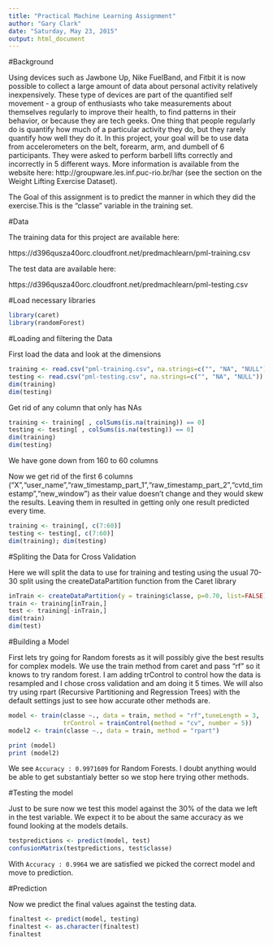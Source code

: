 ```yaml
---
title: "Practical Machine Learning Assignment"
author: "Gary Clark"
date: "Saturday, May 23, 2015"
output: html_document
---
```


#Background

Using devices such as Jawbone Up, Nike FuelBand, and Fitbit it is now possible to collect a large amount of data about personal activity relatively inexpensively. These type of devices are part of the quantified self movement - a group of enthusiasts who take measurements about themselves regularly to improve their health, to find patterns in their behavior, or because they are tech geeks. One thing that people regularly do is quantify how much of a particular activity they do, but they rarely quantify how well they do it. In this project, your goal will be to use data from accelerometers on the belt, forearm, arm, and dumbell of 6 participants. They were asked to perform barbell lifts correctly and incorrectly in 5 different ways. More information is available from the website here: http://groupware.les.inf.puc-rio.br/har (see the section on the Weight Lifting Exercise Dataset). 

The Goal of this assignment is to predict the manner in which they did the exercise.This is the "classe" variable in the training set.

#Data

The training data for this project are available here: 

https://d396qusza40orc.cloudfront.net/predmachlearn/pml-training.csv

The test data are available here: 

https://d396qusza40orc.cloudfront.net/predmachlearn/pml-testing.csv

#Load necessary libraries

```r
library(caret)
library(randomForest)
```

#Loading and filtering the Data

First load the data and look at the dimensions
```r
training <- read.csv("pml-training.csv", na.strings=c("", "NA", "NULL"))
testing <- read.csv("pml-testing.csv", na.strings=c("", "NA", "NULL"))
dim(training)
dim(testing)
```


Get rid of any column that only has NAs
```r
training <- training[ , colSums(is.na(training)) == 0]
testing <- testing[ , colSums(is.na(testing)) == 0]
dim(training)
dim(testing)
```

We have gone down from 160 to 60 columns

Now we get rid of the first 6 columns ("X","user_name","raw_timestamp_part_1","raw_timestamp_part_2","cvtd_timestamp","new_window") as their value doesn't change and they would skew the results. Leaving them in resulted in getting only one result predicted every time.

```r
training <- training[, c(7:60)]
testing <- testing[, c(7:60)]
dim(training); dim(testing)
````

#Spliting the Data for Cross Validation

Here we will split the data to use for training and testing using the usual 70-30 split using the createDataPartition function from the Caret library

```r
inTrain <- createDataPartition(y = training$classe, p=0.70, list=FALSE)
train <- training[inTrain,]
test <- training[-inTrain,]
dim(train) 
dim(test)
```

#Building a Model

First lets try going for Random forests as it will possibly give the best results for complex models. We use the train method from caret and pass "rf" so it knows to try random forest. I am adding trControl to control how the data is resampled and I chose cross validation and am doing it 5 times. We will also try using rpart (Recursive Partitioning and Regression Trees) with the default settings just to see how accurate other methods are.


```r
model <- train(classe ~., data = train, method = "rf",tuneLength = 3,
               trControl = trainControl(method = "cv", number = 5))
model2 <- train(classe ~., data = train, method = "rpart")
```

```r
print (model)
print (model2)
````

We see ```Accuracy : 0.9971609``` for Random Forests. I doubt anything would be able to get substantialy better so we stop here trying other methods.

#Testing the model

Just to be sure now we test this model against the 30% of the data we left in the test variable. We expect it to be about the same accuracy as we found looking at the models details.

```r
testpredictions <- predict(model, test)
confusionMatrix(testpredictions, test$classe)
````

With ````Accuracy : 0.9964```` we are satisfied we picked the correct model and move to prediction.

#Prediction

Now we predict the final values against the testing data.

```r
finaltest <- predict(model, testing)
finaltest <- as.character(finaltest)
finaltest
```

